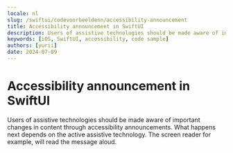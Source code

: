 ```yaml
---
locale: nl
slug: /swiftui/codevoorbeeldenn/accessibility-announcement
title: Accessibility announcement in SwiftUI
description: Users of assistive technologies should be made aware of important changes in content through accessibility announcements.
keywords: [iOS, SwiftUI, accessibility, code sample]
authors: [yurii]
date: 2024-07-09
---
```


# Accessibility announcement in SwiftUI

Users of assistive technologies should be made aware of important changes in content through accessibility announcements. What happens next depends on the active assistive technology. The screen reader for example, will read the message aloud.

<CodeSample id="accessibility-announcement" framework="swiftui" locale="nl"/>

